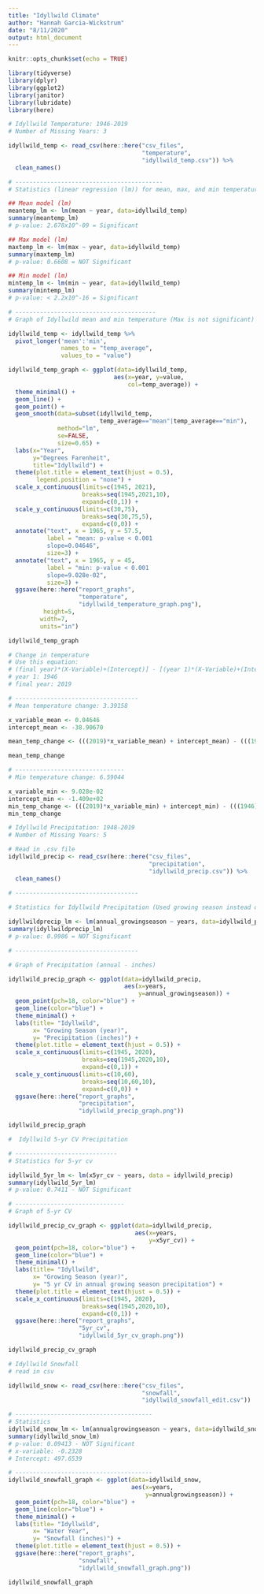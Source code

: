 ```yaml
---
title: "Idyllwild Climate"
author: "Hannah Garcia-Wickstrum"
date: "8/11/2020"
output: html_document
---
```


```r
knitr::opts_chunk$set(echo = TRUE)
```

```r
library(tidyverse)
library(dplyr)
library(ggplot2)
library(janitor)
library(lubridate)
library(here)
```

```r
# Idyllwild Temperature: 1946-2019
# Number of Missing Years: 3

idyllwild_temp <- read_csv(here::here("csv_files",
                                      "temperature",
                                      "idyllwild_temp.csv")) %>%
  clean_names()

# ------------------------------------------
# Statistics (linear regression (lm)) for mean, max, and min temperature in Idyllwild

## Mean model (lm)
meantemp_lm <- lm(mean ~ year, data=idyllwild_temp)  
summary(meantemp_lm)
# p-value: 2.678x10^-09 = Significant

## Max model (lm)
maxtemp_lm <- lm(max ~ year, data=idyllwild_temp)
summary(maxtemp_lm)
# p-value: 0.6608 = NOT Significant

## Min model (lm)
mintemp_lm <- lm(min ~ year, data=idyllwild_temp)
summary(mintemp_lm)
# p-value: < 2.2x10^-16 = Significant

# ----------------------------------------
# Graph of Idyllwild mean and min temperature (Max is not significant)

idyllwild_temp <- idyllwild_temp %>%
  pivot_longer('mean':'min',
               names_to = "temp_average",
               values_to = "value")

idyllwild_temp_graph <- ggplot(data=idyllwild_temp, 
                              aes(x=year, y=value, 
                                  col=temp_average)) +
  theme_minimal() +
  geom_line() +
  geom_point() +
  geom_smooth(data=subset(idyllwild_temp,
                          temp_average=="mean"|temp_average=="min"),
              method="lm", 
              se=FALSE,
              size=0.65) +
  labs(x="Year",
       y="Degrees Farenheit", 
       title="Idyllwild") +
  theme(plot.title = element_text(hjust = 0.5), 
        legend.position = "none") +
  scale_x_continuous(limits=c(1945, 2021),
                     breaks=seq(1945,2021,10),
                     expand=c(0,1)) +
  scale_y_continuous(limits=c(30,75),
                     breaks=seq(30,75,5),
                     expand=c(0,0)) +
  annotate("text", x = 1965, y = 57.5,
           label = "mean: p-value < 0.001
           slope=0.04646",
           size=3) +
  annotate("text", x = 1965, y = 45,
           label = "min: p-value < 0.001
           slope=9.028e-02",
           size=3) +
  ggsave(here::here("report_graphs",
                    "temperature",
                    "idyllwild_temperature_graph.png"),
          height=5,
         width=7,
         units="in")

idyllwild_temp_graph
```



```r
# Change in temperature
# Use this equation: 
# (final year)*(X-Variable)+(Intercept)] - [(year 1)*(X-Variable)+(Intercept)
# year 1: 1946
# final year: 2019

# -----------------------------------
# Mean temperature change: 3.39158

x_variable_mean <- 0.04646
intercept_mean <- -38.90670

mean_temp_change <- (((2019)*x_variable_mean) + intercept_mean) - (((1946)*x_variable_mean) + intercept_mean)

mean_temp_change

# -------------------------------
# Min temperature change: 6.59044

x_variable_min <- 9.028e-02
intercept_min <- -1.409e+02
min_temp_change <- (((2019)*x_variable_min) + intercept_min) - (((1946)*x_variable_min) + intercept_min)
min_temp_change
```



```r
# Idyllwild Precipitation: 1948-2019
# Number of Missing Years: 5

# Read in .csv file
idyllwild_precip <- read_csv(here::here("csv_files",
                                        "precipitation",
                                        "idyllwild_precip.csv")) %>%
  clean_names()
                      
# -----------------------------------

# Statistics for Idyllwild Precipitation (Used growing season instead of total)

idyllwildprecip_lm <- lm(annual_growingseason ~ years, data=idyllwild_precip)
summary(idyllwildprecip_lm)
# p-value: 0.9986 = NOT Significant

# -----------------------------------

# Graph of Precipitation (annual - inches)

idyllwild_precip_graph <- ggplot(data=idyllwild_precip, 
                                 aes(x=years, 
                                     y=annual_growingseason)) +
  geom_point(pch=18, color="blue") +
  geom_line(color="blue") +
  theme_minimal() +
  labs(title= "Idyllwild",
       x= "Growing Season (year)", 
       y= "Precipitation (inches)") +
  theme(plot.title = element_text(hjust = 0.5)) +
  scale_x_continuous(limits=c(1945, 2020), 
                     breaks=seq(1945,2020,10), 
                     expand=c(0,1)) +
  scale_y_continuous(limits=c(10,60), 
                     breaks=seq(10,60,10), 
                     expand=c(0,0)) +
  ggsave(here::here("report_graphs",
                    "precipitation",
                    "idyllwild_precip_graph.png"))

idyllwild_precip_graph
```

```r
#  Idyllwild 5-yr CV Precipitation

# -----------------------------
# Statistics for 5-yr cv

idyllwild_5yr_lm <- lm(x5yr_cv ~ years, data = idyllwild_precip)
summary(idyllwild_5yr_lm)
# p-value: 0.7411 - NOT Significant

# -------------------------------
# Graph of 5-yr CV

idyllwild_precip_cv_graph <- ggplot(data=idyllwild_precip, 
                                    aes(x=years, 
                                        y=x5yr_cv)) +
  geom_point(pch=18, color="blue") +
  geom_line(color="blue") +
  theme_minimal() +
  labs(title= "Idyllwild",
       x= "Growing Season (year)", 
       y= "5 yr CV in annual growing season precipitation") +
  theme(plot.title = element_text(hjust = 0.5)) +
  scale_x_continuous(limits=c(1945, 2020), 
                     breaks=seq(1945,2020,10), 
                     expand=c(0,1)) +
  ggsave(here::here("report_graphs",
                    "5yr_cv",
                    "idyllwild_5yr_cv_graph.png"))

idyllwild_precip_cv_graph
```



```r
# Idyllwild Snowfall
# read in csv

idyllwild_snow <- read_csv(here::here("csv_files",
                                      "snowfall",
                                      "idyllwild_snowfall_edit.csv"))

# ---------------------------------------
# Statistics
idyllwild_snow_lm <- lm(annualgrowingseason ~ years, data=idyllwild_snow)
summary(idyllwild_snow_lm)
# p-value: 0.09413 - NOT Significant
# x-variable: -0.2328
# Intercept: 497.6539

# ---------------------------------------
idyllwild_snowfall_graph <- ggplot(data=idyllwild_snow,
                                   aes(x=years,
                                       y=annualgrowingseason)) +
  geom_point(pch=18, color="blue") +
  geom_line(color="blue") +
  theme_minimal() +
  labs(title= "Idyllwild", 
       x= "Water Year",
       y= "Snowfall (inches)") +
  theme(plot.title = element_text(hjust = 0.5)) +
  ggsave(here::here("report_graphs",
                    "snowfall",
                    "idyllwild_snowfall_graph.png"))

idyllwild_snowfall_graph
```

